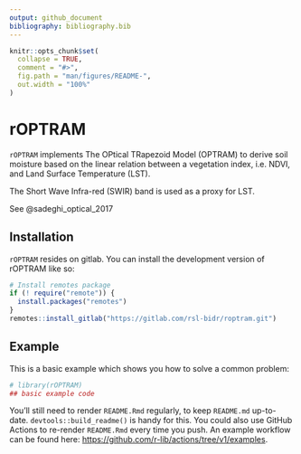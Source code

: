 ```yaml
---
output: github_document
bibliography: bibliography.bib  
---
```


<!-- README.md is generated from README.Rmd. Please edit that file -->

```r
knitr::opts_chunk$set(
  collapse = TRUE,
  comment = "#>",
  fig.path = "man/figures/README-",
  out.width = "100%"
)
```

# rOPTRAM

<!-- badges: start -->
<!-- badges: end -->

`rOPTRAM` implements The OPtical TRapezoid Model (OPTRAM) 
  to derive soil moisture based on the linear relation
  between a vegetation index, i.e. NDVI, and Land Surface Temperature (LST).
  
  The Short Wave Infra-red (SWIR) band is used as a proxy for LST.
  
  See @sadeghi_optical_2017


## Installation

`rOPTRAM` resides on gitlab.
You can install the development version of rOPTRAM like so:

``` r
# Install remotes package
if (! require("remote")) {
  install.packages("remotes")
}
remotes::install_gitlab("https://gitlab.com/rsl-bidr/roptram.git")
```

## Example

This is a basic example which shows you how to solve a common problem:

```r
# library(rOPTRAM)
## basic example code
```


You'll still need to render `README.Rmd` regularly, to keep `README.md` up-to-date. `devtools::build_readme()` is handy for this. You could also use GitHub Actions to re-render `README.Rmd` every time you push. An example workflow can be found here: <https://github.com/r-lib/actions/tree/v1/examples>.
